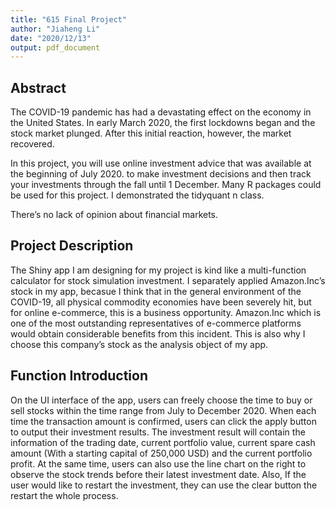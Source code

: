 ---
title: "615 Final Project"
author: "Jiaheng Li"
date: "2020/12/13"
output: pdf_document
---

## Abstract

The COVID-19 pandemic has had a devastating effect on the economy in the United States. In early March 2020, the first lockdowns began and the stock market plunged. After this initial reaction, however, the market recovered. 

In this project, you will use online investment advice that was available at the beginning of July 2020. to make investment decisions and then track your investments through the fall until 1 December. Many R packages could be used for this project. I demonstrated the tidyquant n class.

There's no lack of opinion about financial markets.


## Project Description

The Shiny app I am designing for my project is kind like a multi-function calculator for stock simulation investment. I separately applied Amazon.Inc's stock in my app, becasue I think that in the general environment of the COVID-19, all physical commodity economies have been severely hit, but for online e-commerce, this is a business opportunity. Amazon.Inc which is one of the most outstanding representatives of e-commerce platforms would obtain considerable benefits from this incident. This is also why I choose this company's stock as the analysis object of my app. 

## Function Introduction

On the UI interface of the app, users can freely choose the time to buy or sell stocks within the time range from July to December 2020. When each time the transaction amount is confirmed, users can click the apply button to output their investment results. The investment result will contain the information of the trading date, current portfolio value, current spare cash amount (With a starting capital of 250,000 USD) and the current portfolio profit. At the same time, users can also use the line chart on the right to observe the stock trends before their latest investment date. Also, If the user would like to restart the investment, they can use the clear button the restart the whole process. 

